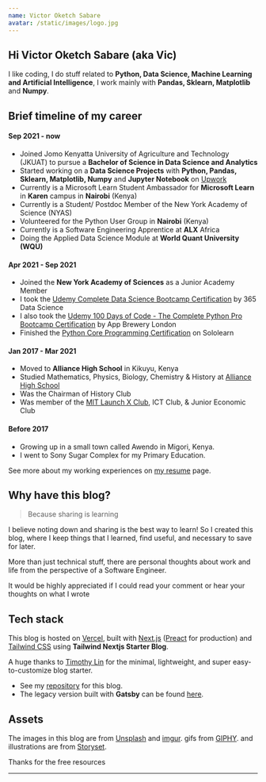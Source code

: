 ```yaml
---
name: Victor Oketch Sabare
avatar: /static/images/logo.jpg
---
```



## Hi <Twemoji emoji="waving hand" /> Victor Oketch Sabare (aka Vic)

I like coding, I do stuff related to **Python, Data Science, Machine Learning and Artificial Intelligence**, I work mainly with **Pandas, Sklearn, Matplotlib** and **Numpy**.

## Brief timeline of my career

#### Sep 2021 - now
- Joined Jomo Kenyatta University of Agriculture and Technology (JKUAT) to pursue a **Bachelor of Science in Data Science and Analytics**
- Started working on a **Data Science Projects** with **Python, Pandas, Sklearn, Matplotlib, Numpy** and **Jupyter Notebook** on [Upwork](https://www.upwork.com/freelancers/~01483c211f79f95234)
- Currently is a Microsoft Learn Student Ambassador for **Microsoft Learn** in **Karen** campus in **Nairobi** (Kenya) 
- Currently is a Student/ Postdoc Member of the New York Academy of Science (NYAS)
- Volunteered for the Python User Group in **Nairobi** (Kenya)
- Currently is a Software Engineering Apprentice at **ALX** Africa 
- Doing the Applied Data Science Module at **World Quant University (WQU)**

#### Apr 2021 - Sep 2021
- Joined the **New York Academy of Sciences** as a Junior Academy Member
- I took the [Udemy Complete Data Science Bootcamp Certification](https://www.udemy.com/certificate/UC-55344b9a-1fdf-4822-994a-719f37bf0e93/) by 365 Data Science
- I also took the [Udemy 100 Days of Code - The Complete Python Pro Bootcamp Certification](https://udemy-certificate.s3.amazonaws.com/pdf/UC-da791464-13fc-4f9e-b43e-98fed564a91c.pdf) by App Brewery London
- Finished the [Python Core Programming Certification](https://www.sololearn.com/certificates/course/en/20241112/1073/landscape/png) on Sololearn

#### Jan 2017 - Mar 2021
- Moved to **Alliance High School** in Kikuyu, Kenya
- Studied Mathematics, Physics, Biology, Chemistry & History at [Alliance High School](http://alliancehighschool.sc.ke/)
- Was the Chairman of History Club
- Was member of the [MIT Launch X Club](https://launchx.com/), ICT Club, & Junior Economic Club 

#### Before 2017
- Growing up in a small town called Awendo in Migori, Kenya.
- I went to Sony Sugar Complex for my Primary Education.


See more about my working experiences on [my resume](/resume) page.

## Why have this blog?

> Because sharing is learning

I believe noting down and sharing is the best way to learn! So I created this blog, where I keep things that I learned, find useful, and necessary to save for later.

More than just technical stuff, there are personal thoughts about work and life from the perspective of a Software Engineer.

It would be highly appreciated if I could read your comment or hear your thoughts on what I wrote <Twemoji emoji="clinking-beer-mugs" />

## Tech stack

This blog is hosted on [Vercel](https://vercel.com/), built with [Next.js](https://nextjs.org/) ([Preact](https://preactjs.com/) for production) and [Tailwind CSS](https://tailwindcss.com/) using **Tailwind Nextjs Starter Blog**.

A huge thanks to [Timothy Lin](https://twitter.com/timlrxx) for the minimal, lightweight, and super easy-to-customize blog starter.

- See my [repository](https://github.com/hta218/leo-blog) for this blog.
- The legacy version built with **Gatsby** can be found [here](https://leo-blog-legacy.vercel.app/).

## Assets

The images in this blog are from [Unsplash](https://unsplash.com/) and [imgur](https://imgur.com).
gifs from [GIPHY](https://giphy.com/).
and illustrations are from [Storyset](https://storyset.com/).

Thanks for the free resources <Twemoji emoji="folded-hands" />

---
